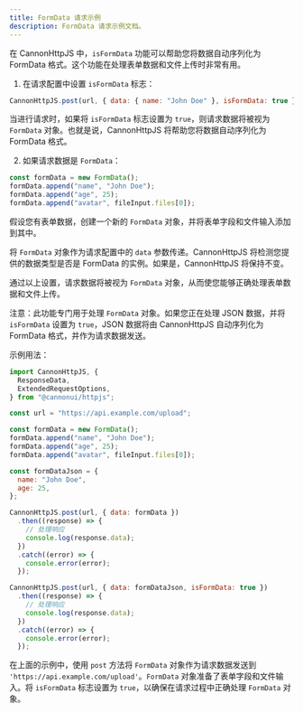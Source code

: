 ```yaml
---
title: FormData 请求示例
description: FormData 请求示例文档。
---
```


在 CannonHttpJS 中，`isFormData` 功能可以帮助您将数据自动序列化为 FormData 格式。这个功能在处理表单数据和文件上传时非常有用。

1. 在请求配置中设置 `isFormData` 标志：

```javascript
CannonHttpJS.post(url, { data: { name: "John Doe" }, isFormData: true });
```

当进行请求时，如果将 `isFormData` 标志设置为 `true`，则请求数据将被视为 `FormData` 对象。也就是说，CannonHttpJS 将帮助您将数据自动序列化为 FormData 格式。

2. 如果请求数据是 `FormData`：

```javascript
const formData = new FormData();
formData.append("name", "John Doe");
formData.append("age", 25);
formData.append("avatar", fileInput.files[0]);
```

假设您有表单数据，创建一个新的 `FormData` 对象，并将表单字段和文件输入添加到其中。

将 `FormData` 对象作为请求配置中的 `data` 参数传递。CannonHttpJS 将检测您提供的数据类型是否是 FormData 的实例。如果是，CannonHttpJS 将保持不变。

通过以上设置，请求数据将被视为 `FormData` 对象，从而使您能够正确处理表单数据和文件上传。

注意：此功能专门用于处理 `FormData` 对象。如果您正在处理 JSON 数据，并将 `isFormData` 设置为 `true`，JSON 数据将由 CannonHttpJS 自动序列化为 FormData 格式，并作为请求数据发送。

示例用法：

```javascript
import CannonHttpJS, {
  ResponseData,
  ExtendedRequestOptions,
} from "@cannonui/httpjs";

const url = "https://api.example.com/upload";

const formData = new FormData();
formData.append("name", "John Doe");
formData.append("age", 25);
formData.append("avatar", fileInput.files[0]);

const formDataJson = {
  name: "John Doe",
  age: 25,
};

CannonHttpJS.post(url, { data: formData })
  .then((response) => {
    // 处理响应
    console.log(response.data);
  })
  .catch((error) => {
    console.error(error);
  });

CannonHttpJS.post(url, { data: formDataJson, isFormData: true })
  .then((response) => {
    // 处理响应
    console.log(response.data);
  })
  .catch((error) => {
    console.error(error);
  });
```

在上面的示例中，使用 `post` 方法将 `FormData` 对象作为请求数据发送到 `'https://api.example.com/upload'`。`FormData` 对象准备了表单字段和文件输入。将 `isFormData` 标志设置为 `true`，以确保在请求过程中正确处理 `FormData` 对象。

